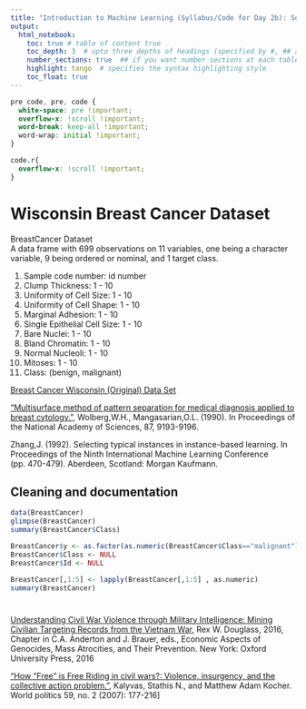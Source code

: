 ```yaml
---
title: "Introduction to Machine Learning (Syllabus/Code for Day 2b): Solutions for Learning in Unsupervised Settings"
output: 
  html_notebook:
    toc: true # table of content true
    toc_depth: 3  # upto three depths of headings (specified by #, ## and ###)
    number_sections: true  ## if you want number sections at each table header
    highlight: tango  # specifies the syntax highlighting style
    toc_float: true
---
```



```css

pre code, pre, code {
  white-space: pre !important;
  overflow-x: !scroll !important;
  word-break: keep-all !important;
  word-wrap: initial !important;
}

code.r{
  overflow-x: !scroll !important;
}

```


# Wisconsin Breast Cancer Dataset

BreastCancer Dataset <br/>
A data frame with 699 observations on 11 variables, one being a character variable, 9 being ordered or nominal, and 1 target class. <br/>

1. Sample code number: id number 
2. Clump Thickness: 1 - 10 
3. Uniformity of Cell Size: 1 - 10 
4. Uniformity of Cell Shape: 1 - 10 
5. Marginal Adhesion: 1 - 10 
6. Single Epithelial Cell Size: 1 - 10 
7. Bare Nuclei: 1 - 10 
8. Bland Chromatin: 1 - 10 
9. Normal Nucleoli: 1 - 10 
10. Mitoses: 1 - 10 
11. Class: (benign, malignant)


[Breast Cancer Wisconsin (Original) Data Set ](https://archive.ics.uci.edu/ml/datasets/breast+cancer+wisconsin+(original))

["Multisurface method of pattern separation for medical diagnosis applied to breast cytology."](http://www.pnas.org/content/pnas/87/23/9193.full.pdf), Wolberg,W.H., Mangasarian,O.L. (1990).  In Proceedings of the National Academy of Sciences, 87, 9193-9196.

Zhang,J. (1992). Selecting typical instances in instance-based learning. In Proceedings of the Ninth International Machine Learning Conference (pp. 470-479). Aberdeen, Scotland: Morgan Kaufmann.


## Cleaning and documentation

```r
data(BreastCancer)
glimpse(BreastCancer)
summary(BreastCancer$Class)

BreastCancer$y <- as.factor(as.numeric(BreastCancer$Class=="malignant"))
BreastCancer$Class <- NULL
BreastCancer$Id <- NULL

BreastCancer[,1:5] <- lapply(BreastCancer[,1:5] , as.numeric)
summary(BreastCancer)
```


#
  
[Understanding Civil War Violence through Military Intelligence: Mining Civilian Targeting Records from the Vietnam War](https://arxiv.org/pdf/1506.05413.pdf), Rex W. Douglass, 2016, Chapter in C.A. Anderton and J. Brauer, eds., Economic Aspects of Genocides, Mass Atrocities, and Their Prevention. New York: Oxford University Press, 2016

["How “Free” is Free Riding in civil wars?: Violence, insurgency, and the collective action problem."](http://repositorio-digital.cide.edu/bitstream/handle/11651/1431/153367.pdf?sequence=1;How), Kalyvas, Stathis N., and Matthew Adam Kocher. World politics 59, no. 2 (2007): 177-216]




